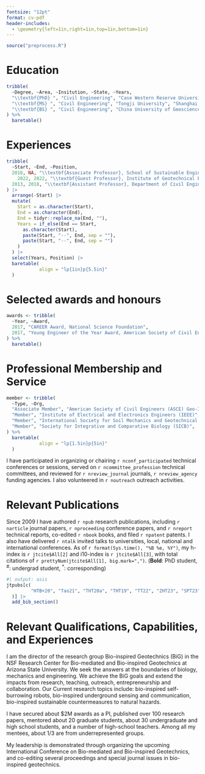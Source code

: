 ```yaml
---
fontsize: "12pt"
format: cv-pdf
header-includes:
  - \geometry{left=1in,right=1in,top=1in,bottom=1in}
---
```


\titlespacing{\section}{0pt}{1.ex}{0.5ex}
\thispagestyle{empty}

```r
source("preprocess.R")
```


# Education 

```r
tribble(
  ~Degree, ~Area, ~Insitution, ~State, ~Years,
  "\\textbf{PhD} ", "Civil Engineering", "Case Western Reserve University", "Cleveland, US", "2013",
  "\\textbf{MS} ", "Civil Engineering", "Tongji University", "Shanghai, China", "2009",
  "\\textbf{BS} ", "Civil Engineering", "China University of Geosciences", "Wuhan, China", "2006"
) %>%
  baretable()
```

# Experiences

```r
tribble(
  ~Start, ~End, ~Position,
  2018, NA, "\\textbf{Associate Professor}, School of Sustainable Engineering and the Built Environment, Arizona State University",
	2022, 2022, "\\textbf{Guest Professor}, Institute of Geotechnical Engineering, University of Natural Resources and Life Sciences (BOKU)",
  2013, 2018, "\\textbf{Assistant Professor}, Department of Civil Engineering, University of Akron"
) |>
  arrange(-Start) |>
  mutate(
    Start = as.character(Start),
    End = as.character(End),
    End = tidyr::replace_na(End, ""),
    Years = if_else(End == Start,
      as.character(Start),
      paste(Start, "--", End, sep = ""),
      paste(Start, "--", End, sep = "")
    )
  ) |>
  select(Years, Position) |>
  baretable(
            align = "lp{1in}p{5.5in}"
  )
```

# Selected awards and honours

```r
awards <- tribble(
  ~Year, ~Award,
  2017, "CAREER Award, National Science Foundation",
  2017, "Young Engineer of the Year Award, American Society of Civil Engineers, Akron Section"
) %>%
  baretable()
```

# Professional Membership and Service

```r
member <- tribble(
  ~Type, ~Org,
  "Associate Member", "American Society of Civil Engineers (ASCE) Geo-Institute",
  "Member", "Institute of Electrical and Electronics Engineers (IEEE)",
  "Member", "International Society for Soil Mechanics and Geotechnical Engineering (ISSMGE)",
  "Member", "Society for Integrative and Comparative Biology (SICB)",
) %>%
  baretable(
            align = "lp{1.5in}p{5in}"
  )
```

\vspace{0.5ex}

I have participated in organizing or chairing `r nconf_participated` technical conferences or sessions, served on `r ncommittee_profession` technical committees, and reviewed for `r nreview_journal` journals, `r nreview_agency` funding agencies. I also volunteered in `r noutreach` outreach activities.

# Relevant Publications 

Since 2009 I have authored `r npub` research publications, including `r narticle` journal papers, `r nproceeding` conference papers, and `r nreport` technical reports, co-edited `r nbook` books, and filed `r npatent` patents.
I also have delivered `r ntalk` invited talks to universities, local, national and international conferences.
As of `r format(Sys.time(), "%B %e, %Y")`, my h-index is `r jtcite$All[2]` and i10-index is `r jtcite$All[3]`, with total citations of `r prettyNum(jtcite$All[1], big.mark=",")`. (**Bold**: PhD student, ^#^: undergrad student, ^\*^: corresponding)

```r
#| output: asis
jtpubs[c(
         "HTB+20", "Tao21", "THT20a", "THT19", "TT22", "ZHT23", "SPT23", "ZT23", "ZT22a", "STLT23"
  )] |>
  add_bib_section()
```


# Relevant Qualifications, Capabilities, and Experiences


I am the director of the research group Bio-inspired Geotechnics (BiG) in the NSF Research Center for Bio-mediated and Bio-inspired Geotechnics at Arizona State University.
We seek the answers at the boundaries of biology, mechanics and engineering. We achieve the BiG goals and extend the impacts from research, teaching, outreach, entrepreneurship and collaboration.
Our Current research topics include: bio-inspired self-burrowing robots, bio-inspired underground sensing and communication, bio-inspired sustainable countermeasures to natural hazards.

\vspace{1em}

I have secured about \$2M awards as a PI, published over 100 research papers, mentored about 20 graduate students, about 30 undergraduate and high school students, and a number of high-school teachers. Among all my mentees, about 1/3 are from underrepresented groups.

\vspace{1em}

My leadership is demonstrated through organizing the upcoming International Conference on Bio-mediated and Bio-inspired Geotechnics, and co-editing several proceedings and special journal issues in bio-inspired geotechnics.


